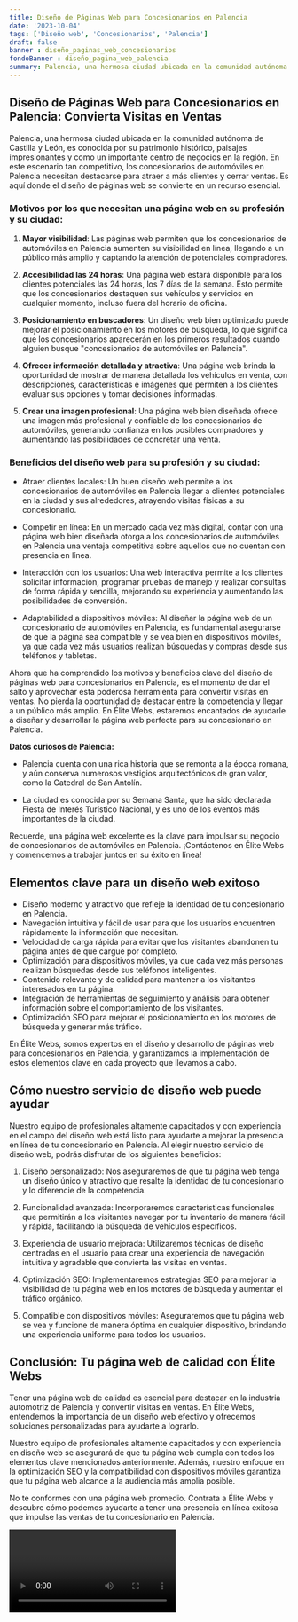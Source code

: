 ```yaml
---
title: Diseño de Páginas Web para Concesionarios en Palencia
date: '2023-10-04'
tags: ['Diseño web', 'Concesionarios', 'Palencia']
draft: false
banner : diseño_paginas_web_concesionarios
fondoBanner : diseño_pagina_web_palencia
summary: Palencia, una hermosa ciudad ubicada en la comunidad autónoma de Castilla y León, es conocida por su patrimonio histórico, paisajes impresionantes y como un importante centro de negocios en la región. En este escenario tan competitivo, los concesionarios de automóviles en Palencia necesitan destacarse para atraer a más clientes y cerrar ventas. Es aquí donde el diseño de páginas web se convierte en un recurso esencial.
---
```


## Diseño de Páginas Web para Concesionarios en Palencia: Convierta Visitas en Ventas

Palencia, una hermosa ciudad ubicada en la comunidad autónoma de Castilla y León, es conocida por su patrimonio histórico, paisajes impresionantes y como un importante centro de negocios en la región. En este escenario tan competitivo, los concesionarios de automóviles en Palencia necesitan destacarse para atraer a más clientes y cerrar ventas. Es aquí donde el diseño de páginas web se convierte en un recurso esencial.

### Motivos por los que necesitan una página web en su profesión y su ciudad:

1. **Mayor visibilidad**: Las páginas web permiten que los concesionarios de automóviles en Palencia aumenten su visibilidad en línea, llegando a un público más amplio y captando la atención de potenciales compradores.

2. **Accesibilidad las 24 horas**: Una página web estará disponible para los clientes potenciales las 24 horas, los 7 días de la semana. Esto permite que los concesionarios destaquen sus vehículos y servicios en cualquier momento, incluso fuera del horario de oficina.

3. **Posicionamiento en buscadores**: Un diseño web bien optimizado puede mejorar el posicionamiento en los motores de búsqueda, lo que significa que los concesionarios aparecerán en los primeros resultados cuando alguien busque "concesionarios de automóviles en Palencia".

4. **Ofrecer información detallada y atractiva**: Una página web brinda la oportunidad de mostrar de manera detallada los vehículos en venta, con descripciones, características e imágenes que permiten a los clientes evaluar sus opciones y tomar decisiones informadas.

5. **Crear una imagen profesional**: Una página web bien diseñada ofrece una imagen más profesional y confiable de los concesionarios de automóviles, generando confianza en los posibles compradores y aumentando las posibilidades de concretar una venta.

### Beneficios del diseño web para su profesión y su ciudad:

- Atraer clientes locales: Un buen diseño web permite a los concesionarios de automóviles en Palencia llegar a clientes potenciales en la ciudad y sus alrededores, atrayendo visitas físicas a su concesionario.

- Competir en línea: En un mercado cada vez más digital, contar con una página web bien diseñada otorga a los concesionarios de automóviles en Palencia una ventaja competitiva sobre aquellos que no cuentan con presencia en línea.

- Interacción con los usuarios: Una web interactiva permite a los clientes solicitar información, programar pruebas de manejo y realizar consultas de forma rápida y sencilla, mejorando su experiencia y aumentando las posibilidades de conversión.

- Adaptabilidad a dispositivos móviles: Al diseñar la página web de un concesionario de automóviles en Palencia, es fundamental asegurarse de que la página sea compatible y se vea bien en dispositivos móviles, ya que cada vez más usuarios realizan búsquedas y compras desde sus teléfonos y tabletas.

Ahora que ha comprendido los motivos y beneficios clave del diseño de páginas web para concesionarios en Palencia, es el momento de dar el salto y aprovechar esta poderosa herramienta para convertir visitas en ventas. No pierda la oportunidad de destacar entre la competencia y llegar a un público más amplio. En Élite Webs, estaremos encantados de ayudarle a diseñar y desarrollar la página web perfecta para su concesionario en Palencia.

__Datos curiosos de Palencia:__

- Palencia cuenta con una rica historia que se remonta a la época romana, y aún conserva numerosos vestigios arquitectónicos de gran valor, como la Catedral de San Antolín.

- La ciudad es conocida por su Semana Santa, que ha sido declarada Fiesta de Interés Turístico Nacional, y es uno de los eventos más importantes de la ciudad.

Recuerde, una página web excelente es la clave para impulsar su negocio de concesionarios de automóviles en Palencia. ¡Contáctenos en Élite Webs y comencemos a trabajar juntos en su éxito en línea!

<GifSeo />

<Cta />

## Elementos clave para un diseño web exitoso

- Diseño moderno y atractivo que refleje la identidad de tu concesionario en Palencia.
- Navegación intuitiva y fácil de usar para que los usuarios encuentren rápidamente la información que necesitan.
- Velocidad de carga rápida para evitar que los visitantes abandonen tu página antes de que cargue por completo.
- Optimización para dispositivos móviles, ya que cada vez más personas realizan búsquedas desde sus teléfonos inteligentes.
- Contenido relevante y de calidad para mantener a los visitantes interesados en tu página.
- Integración de herramientas de seguimiento y análisis para obtener información sobre el comportamiento de los visitantes.
- Optimización SEO para mejorar el posicionamiento en los motores de búsqueda y generar más tráfico.

En Élite Webs, somos expertos en el diseño y desarrollo de páginas web para concesionarios en Palencia, y garantizamos la implementación de estos elementos clave en cada proyecto que llevamos a cabo.

## Cómo nuestro servicio de diseño web puede ayudar

Nuestro equipo de profesionales altamente capacitados y con experiencia en el campo del diseño web está listo para ayudarte a mejorar la presencia en línea de tu concesionario en Palencia. Al elegir nuestro servicio de diseño web, podrás disfrutar de los siguientes beneficios:

1. Diseño personalizado: Nos aseguraremos de que tu página web tenga un diseño único y atractivo que resalte la identidad de tu concesionario y lo diferencie de la competencia.

2. Funcionalidad avanzada: Incorporaremos características funcionales que permitirán a los visitantes navegar por tu inventario de manera fácil y rápida, facilitando la búsqueda de vehículos específicos.

3. Experiencia de usuario mejorada: Utilizaremos técnicas de diseño centradas en el usuario para crear una experiencia de navegación intuitiva y agradable que convierta las visitas en ventas.

4. Optimización SEO: Implementaremos estrategias SEO para mejorar la visibilidad de tu página web en los motores de búsqueda y aumentar el tráfico orgánico.

5. Compatible con dispositivos móviles: Aseguraremos que tu página web se vea y funcione de manera óptima en cualquier dispositivo, brindando una experiencia uniforme para todos los usuarios.

## Conclusión: Tu página web de calidad con Élite Webs

Tener una página web de calidad es esencial para destacar en la industria automotriz de Palencia y convertir visitas en ventas. En Élite Webs, entendemos la importancia de un diseño web efectivo y ofrecemos soluciones personalizadas para ayudarte a lograrlo.

Nuestro equipo de profesionales altamente capacitados y con experiencia en diseño web se asegurará de que tu página web cumpla con todos los elementos clave mencionados anteriormente. Además, nuestro enfoque en la optimización SEO y la compatibilidad con dispositivos móviles garantiza que tu página web alcance a la audiencia más amplia posible.

No te conformes con una página web promedio. Contrata a Élite Webs y descubre cómo podemos ayudarte a tener una presencia en línea exitosa que impulse las ventas de tu concesionario en Palencia.

<Video />

<CtaBot job='Concesionarios' city='Palencia'/>

<Gmaps query='Palencia+españa+maps' />